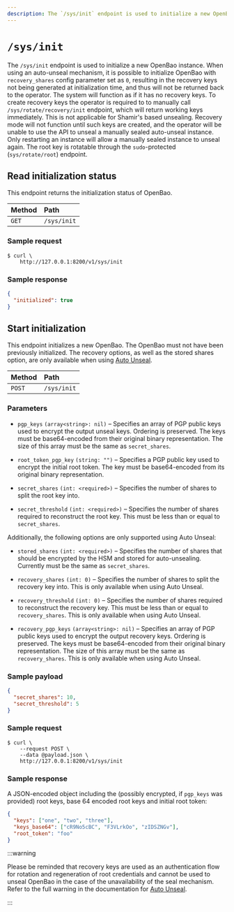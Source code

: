 ```yaml
---
description: The `/sys/init` endpoint is used to initialize a new OpenBao.
---
```


# `/sys/init`

The `/sys/init` endpoint is used to initialize a new OpenBao instance. When using
an auto-unseal mechanism, it is possible to initialize OpenBao with `recovery_shares`
config parameter set as `0`, resulting in the recovery keys not being generated at
initialization time, and thus will not be returned back to the operator. The system
will function as if it has no recovery keys. To create recovery keys the operator
is required to to manually call `/sys/rotate/recovery/init` endpoint, which will
return working keys immediately. This is not applicable for Shamir's based unsealing.
Recovery mode will not function until such keys are created, and the operator will
be unable to use the API to unseal a manually sealed auto-unseal instance. Only
restarting an instance will allow a manually sealed instance to unseal again. The
root key is rotatable through the `sudo`-protected (`sys/rotate/root`) endpoint. 

## Read initialization status

This endpoint returns the initialization status of OpenBao.

| Method | Path        |
| :----- | :---------- |
| `GET`  | `/sys/init` |

### Sample request

```shell-session
$ curl \
    http://127.0.0.1:8200/v1/sys/init
```

### Sample response

```json
{
  "initialized": true
}
```

## Start initialization

This endpoint initializes a new OpenBao. The OpenBao must not have been previously
initialized. The recovery options, as well as the stored shares option, are only
available when using [Auto Unseal](/docs/concepts/seal#auto-unseal).

| Method | Path        |
| :----- | :---------- |
| `POST`  | `/sys/init` |

### Parameters

- `pgp_keys` `(array<string>: nil)` – Specifies an array of PGP public keys used
  to encrypt the output unseal keys. Ordering is preserved. The keys must be
  base64-encoded from their original binary representation. The size of this
  array must be the same as `secret_shares`.

- `root_token_pgp_key` `(string: "")` – Specifies a PGP public key used to
  encrypt the initial root token. The key must be base64-encoded from its
  original binary representation.

- `secret_shares` `(int: <required>)` – Specifies the number of shares to
  split the root key into.

- `secret_threshold` `(int: <required>)` – Specifies the number of shares
  required to reconstruct the root key. This must be less than or equal to
  `secret_shares`.

Additionally, the following options are only supported using Auto Unseal:

- `stored_shares` `(int: <required>)` – Specifies the number of shares that
  should be encrypted by the HSM and stored for auto-unsealing. Currently must
  be the same as `secret_shares`.

- `recovery_shares` `(int: 0)` – Specifies the number of shares to
  split the recovery key into. This is only available when using Auto Unseal.

- `recovery_threshold` `(int: 0)` – Specifies the number of shares
  required to reconstruct the recovery key. This must be less than or equal to
  `recovery_shares`. This is only available when using Auto Unseal.

- `recovery_pgp_keys` `(array<string>: nil)` – Specifies an array of PGP public
  keys used to encrypt the output recovery keys. Ordering is preserved. The keys
  must be base64-encoded from their original binary representation. The size of
  this array must be the same as `recovery_shares`. This is only available when using Auto Unseal.

### Sample payload

```json
{
  "secret_shares": 10,
  "secret_threshold": 5
}
```

### Sample request

```shell-session
$ curl \
    --request POST \
    --data @payload.json \
    http://127.0.0.1:8200/v1/sys/init
```

### Sample response

A JSON-encoded object including the (possibly encrypted, if `pgp_keys` was
provided) root keys, base 64 encoded root keys and initial root token:

```json
{
  "keys": ["one", "two", "three"],
  "keys_base64": ["cR9No5cBC", "F3VLrkOo", "zIDSZNGv"],
  "root_token": "foo"
}
```

:::warning

Please be reminded that recovery keys are used as an authentication flow for
rotation and regeneration of root credentials and cannot be used to unseal
OpenBao in the case of the unavailability of the seal mechanism. Refer to
the full warning in the documentation for [Auto Unseal](/docs/concepts/seal#auto-unseal).

:::
